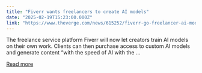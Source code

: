```yaml
---
title: "Fiverr wants freelancers to create AI models"
date: "2025-02-19T15:23:00.000Z"
link: "https://www.theverge.com/news/615252/fiverr-go-freelancer-ai-models"
---
```


The freelance service platform Fiverr will now let creators train AI models on their own work. Clients can then purchase access to custom AI models and generate content “with the speed of AI with the ...

[Read more](https://www.theverge.com/news/615252/fiverr-go-freelancer-ai-models)
